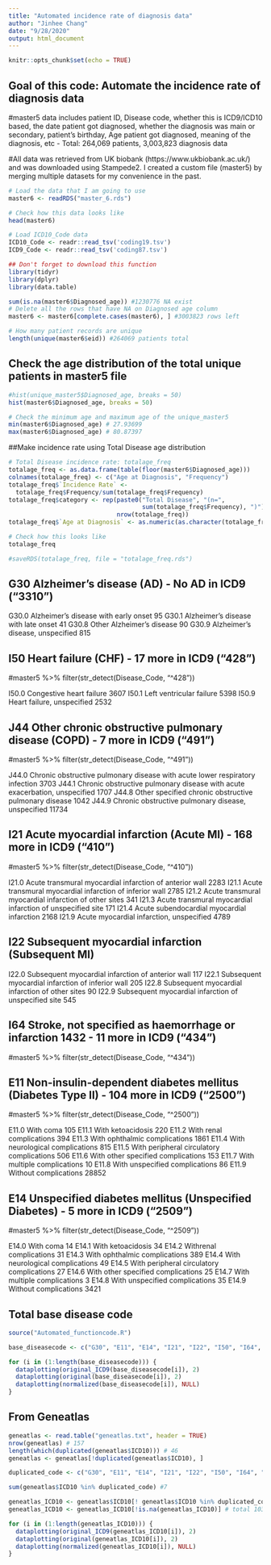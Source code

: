 ```yaml
---
title: "Automated incidence rate of diagnosis data"
author: "Jinhee Chang"
date: "9/28/2020"
output: html_document
---
```


```r
knitr::opts_chunk$set(echo = TRUE)
```

## Goal of this code: Automate the incidence rate of diagnosis data

#master5 data includes patient ID, Disease code, whether this is ICD9/ICD10 based, the date patient got diagnosed, whether the diagnosis was main or secondary, patient's birthday, Age patient got diagnosed, meaning of the diagnosis, etc - Total: 264,069 patients, 3,003,823 diagnosis data

#All data was retrieved from UK biobank (https://www.ukbiobank.ac.uk/) and was downloaded using Stampede2. I created a custom file (master5) by merging multiple datasets for my convenience in the past.

```r
# Load the data that I am going to use
master6 <- readRDS("master_6.rds")

# Check how this data looks like
head(master6)

# Load ICD10_Code data
ICD10_Code <- readr::read_tsv('coding19.tsv')
ICD9_Code <- readr::read_tsv('coding87.tsv')
```

```r
## Don't forget to download this function
library(tidyr)
library(dplyr)
library(data.table)

sum(is.na(master6$Diagnosed_age)) #1230776 NA exist
# Delete all the rows that have NA on Diagnosed age column
master6 <- master6[complete.cases(master6), ] #3003823 rows left

# How many patient records are unique
length(unique(master6$eid)) #264069 patients total
```
## Check the age distribution of the total unique patients in master5 file

```r
#hist(unique_master5$Diagnosed_age, breaks = 50)
hist(master6$Diagnosed_age, breaks = 50)

# Check the minimum age and maximum age of the unique_master5
min(master6$Diagnosed_age) # 27.93699
max(master6$Diagnosed_age) # 80.87397
```

##Make incidence rate using Total Disease age distribution
```r
# Total Disease incidence rate: totalage_freq
totalage_freq <- as.data.frame(table(floor(master6$Diagnosed_age)))
colnames(totalage_freq) <- c("Age at Diagnosis", "Frequency")
totalage_freq$`Incidence Rate` <-
  totalage_freq$Frequency/sum(totalage_freq$Frequency)
totalage_freq$category <- rep(paste0("Total Disease", "(n=",
                                     sum(totalage_freq$Frequency), ")"),
                              nrow(totalage_freq))
totalage_freq$`Age at Diagnosis` <- as.numeric(as.character(totalage_freq$`Age at Diagnosis`))

# Check how this looks like
totalage_freq

#saveRDS(totalage_freq, file = "totalage_freq.rds")
```
## G30 Alzheimer's disease (AD) - No AD in ICD9 ("3310")
G30.0 Alzheimer's disease with early onset    95
G30.1 Alzheimer's disease with late onset     41
G30.8 Other Alzheimer's disease               90
G30.9 Alzheimer's disease, unspecified        815

## I50 Heart failure (CHF) - 17 more in ICD9 ("428")

#master5 %>% filter(str_detect(Disease_Code, "^428"))

I50.0 Congestive heart failure          3607
I50.1 Left ventricular failure          5398
I50.9 Heart failure, unspecified        2532

## J44 Other chronic obstructive pulmonary disease (COPD) - 7 more in ICD9 ("491")

#master5 %>% filter(str_detect(Disease_Code, "^491"))

J44.0 Chronic obstructive pulmonary disease with acute lower respiratory infection       3703
J44.1 Chronic obstructive pulmonary disease with acute exacerbation, unspecified         1707
J44.8 Other specified chronic obstructive pulmonary disease                              1042
J44.9 Chronic obstructive pulmonary disease, unspecified                                11734

## I21 Acute myocardial infarction (Acute MI) - 168 more in ICD9 ("410")

#master5 %>% filter(str_detect(Disease_Code, "^410"))

I21.0 Acute transmural myocardial infarction of anterior wall       2283
I21.1 Acute transmural myocardial infarction of inferior wall       2785
I21.2 Acute transmural myocardial infarction of other sites         341
I21.3 Acute transmural myocardial infarction of unspecified site    171
I21.4 Acute subendocardial myocardial infarction                    2168
I21.9 Acute myocardial infarction, unspecified                      4789

## I22 Subsequent myocardial infarction (Subsequent MI)
I22.0 Subsequent myocardial infarction of anterior wall             117
I22.1 Subsequent myocardial infarction of inferior wall             205
I22.8 Subsequent myocardial infarction of other sites               90
I22.9 Subsequent myocardial infarction of unspecified site          545

## I64 Stroke, not specified as haemorrhage or infarction  1432 - 11 more in ICD9 ("434")

#master5 %>% filter(str_detect(Disease_Code, "^434"))

## E11 Non-insulin-dependent diabetes mellitus (Diabetes Type II) - 104 more in ICD9 ("2500")

#master5 %>% filter(str_detect(Disease_Code, "^2500"))

E11.0 With coma                                       105
E11.1 With ketoacidosis                               220
E11.2 With renal complications                        394
E11.3 With ophthalmic complications                   1861
E11.4 With neurological complications                 815
E11.5 With peripheral circulatory complications       506
E11.6 With other specified complications              153
E11.7 With multiple complications                     10
E11.8 With unspecified complications                  86
E11.9 Without complications                           28852

## E14 Unspecified diabetes mellitus (Unspecified Diabetes) - 5 more in ICD9 ("2509")

#master5 %>% filter(str_detect(Disease_Code, "^2509"))

E14.0 With coma                                       14
E14.1 With ketoacidosis                               34
E14.2 Withrenal complications                         31
E14.3 With ophthalmic complications                   389
E14.4 With neurological complications                 49
E14.5 With peripheral circulatory complications       27
E14.6 With other specified complications              25
E14.7 With multiple complications                     3
E14.8 With unspecified complications                  35
E14.9 Without complications                           3421

## Total base disease code
```r
source("Automated_functioncode.R")

base_diseasecode <- c("G30", "E11", "E14", "I21", "I22", "I50", "I64", "J44")

for (i in (1:length(base_diseasecode))) {
  dataplotting(original_ICD9(base_diseasecode[i]), 2)
  dataplotting(original(base_diseasecode[i]), 2)
  dataplotting(normalized(base_diseasecode[i]), NULL)
}
```

## From Geneatlas

```r
geneatlas <- read.table("geneatlas.txt", header = TRUE)
nrow(geneatlas) # 157
length(which(duplicated(geneatlas$ICD10))) # 46
geneatlas <- geneatlas[!duplicated(geneatlas$ICD10), ]

duplicated_code <- c("G30", "E11", "E14", "I21", "I22", "I50", "I64", "J44")

sum(geneatlas$ICD10 %in% duplicated_code) #7

geneatlas_ICD10 <- geneatlas$ICD10[! geneatlas$ICD10 %in% duplicated_code]
geneatlas_ICD10 <- geneatlas_ICD10[!is.na(geneatlas_ICD10)] # total 103
```

```r
for (i in (1:length(geneatlas_ICD10))) {
  dataplotting(original_ICD9(geneatlas_ICD10[i]), 2)
  dataplotting(original(geneatlas_ICD10[i]), 2)
  dataplotting(normalized(geneatlas_ICD10[i]), NULL)
}
```

